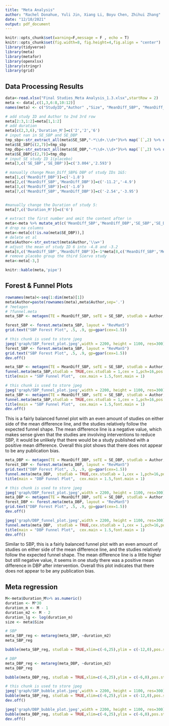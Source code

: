 ```yaml
---
title: "Meta Analysis"
author: "Rachel Donahue, Yuli Jin, Xiang Li, Boyu Chen, Zhihui Zhang"
date: "12/10/2021"
output: pdf_document
---
```


```r
knitr::opts_chunk$set(warning=F,message = F , echo = T)
knitr::opts_chunk$set(fig.width=8, fig.height=4,fig.align = "center")
library(tidyverse)
library(meta)
library(metafor)
library(openxlsx)
library(stringr)
library(grid)
```

## Data Processing Results

```r
data<-read.xlsx("Final Studies_Meta Analysis_1.3.xlsx",startRow = 2)
meta <- data[,c(1,3,6:8,10:12)]
names(meta) <- c("StudyID","Author" ,"Size", "MeanDiff_SBP", "MeanDiff_DBP", "SE_SBP", "SE_DBP", "Duration_M")

# add study ID and Author to 2nd 3rd row
meta[2:3,1:2]=meta[1,1:2]
# add duration
meta[c(2,3,6),'Duration_M']=c('2','2','6')
# input nan in SE_SBP and SE_DBP
tmp_sbp<-str_extract_all(meta$SE_SBP,"-*\\d+.\\d+")%>% map(`[`,2) %>% unlist() %>%  na.omit() 
meta$SE_SBP[c(2,7)]=tmp_sbp
tmp_dbp<-str_extract_all(meta$SE_DBP,"-*\\d+.\\d+")%>% map(`[`,2) %>% unlist() %>%  na.omit() 
meta$SE_DBP[c(2,7)]=tmp_dbp
# input SE study ID 1(placebo)
meta[3,c('SE_SBP','SE_DBP')]=c('3.004','2.593')

# manually change Mean_Diff_SBP& DBP of study IDs 1&5:
meta[1,c('MeanDiff_DBP')]=c('-1.8')
meta[2,c('MeanDiff_SBP','MeanDiff_DBP')]=c('-11.2','-4.9')
meta[3,c('MeanDiff_SBP')]=c('-1.0')
meta[7,c('MeanDiff_SBP','MeanDiff_DBP')]=c('-2.54','-3.95')


#manually change the Duration of study 5:
meta[7,c('Duration_M')]=c('6')

# extract the first number and omit the content after \n
meta<-meta %>% mutate_at(c('MeanDiff_SBP','MeanDiff_DBP','SE_SBP','SE_DBP'),~str_extract(.,"-*\\d+.\\d+") %>% as.numeric(.))
# drop na columns
meta<-meta[c(!is.na(meta$SE_DBP)),]
# delete et al
meta$Author<-str_extract(meta$Author,'\\w+')
# adjust the mean of study ID 6 into -4.8 and -3.2
meta[8,c('MeanDiff_SBP','MeanDiff_DBP')]=-1*meta[8,c('MeanDiff_SBP','MeanDiff_DBP')]
# remove placebo group the third Siervo study
meta<-meta[-3,]

```
```r
knitr::kable(meta,'pipe')

```



## Forest & Funnel Plots

```r
rownames(meta)<-seq(1:dim(meta)[1])
meta$Author=paste(rownames(meta),meta$Author,sep='.')
# ?metagen
# ?funnel.meta
meta_SBP <- metagen(TE = MeanDiff_SBP, seTE = SE_SBP, studlab = Author,data = meta, sm = "MD", comb.fixed = F, comb.random = T, method.tau = "SJ", title = "SBP", prediction = TRUE)

```


```r
forest_SBP <- forest.meta(meta_SBP, layout = "RevMan5")
grid.text("SBP Forest Plot", .5, .9, gp=gpar(cex=1.5))
```

```r
# this chunk is used to store jpeg
jpeg('graph/SBP_forest_plot.jpeg',width = 2200, height = 1100, res=300)
forest_SBP <- forest.meta(meta_SBP, layout = "RevMan5")
grid.text("SBP Forest Plot", .5, .9, gp=gpar(cex=1.5))
dev.off()
```




```r
meta_SBP <- metagen(TE = MeanDiff_SBP, seTE = SE_SBP, studlab = Author,data = meta, sm = "MD", comb.fixed = F, comb.random = T, method.tau = "SJ", title = "SBP", prediction = TRUE)
funnel.meta(meta_SBP,studlab = TRUE,cex.studlab = 1,cex = 1,pch=16,pos.studlab=c(4,1,2,1,1,1,1,1),xlim=c(-15,15))
title(main = "SBP Funnel Plot",  cex.main = 1.5,font.main = 1)

```

```r
# this chunk is used to store jpeg
jpeg('graph/SBP_funnel_plot.jpeg',width = 2200, height = 1100, res=300)
meta_SBP <- metagen(TE = MeanDiff_SBP, seTE = SE_SBP, studlab = Author,data = meta, sm = "MD", comb.fixed = F, comb.random = T, method.tau = "SJ", title = "SBP", prediction = TRUE)
funnel.meta(meta_SBP,studlab = TRUE,cex.studlab = 1,cex = 1,pch=16,pos.studlab=c(4,1,2,1,1,1,1,1),xlim=c(-15,15))
title(main = "SBP Funnel Plot",  cex.main = 1.5,font.main = 1)
dev.off()
```


This is a fairly balanced funnel plot with an even amount of studies on either side of the mean difference line, and the studies relatively follow the expected funnel shape. The mean difference line is a negative value, which makes sense given that the studies are involving interventions to reduce SBP, it would be unlikely that there would be a study published with a positive mean difference. Overall this plot shows that there does not appear to be any publication bias.


```r

meta_DBP <- metagen(TE = MeanDiff_DBP, seTE = SE_DBP, studlab = Author, data = meta, sm = "MD", comb.fixed = F, comb.random = T, method.tau = "SJ", title = "DBP", prediction = TRUE)
forest_DBP <- forest.meta(meta_DBP, layout = "RevMan5")
grid.text("DBP Forest Plot", .5, .9, gp=gpar(cex=1.5))
funnel.meta(meta_DBP,  studlab = TRUE,cex.studlab = 1,cex = 1,pch=16,pos.studlab=c(4,1,2,2,1,1,1,1),xlim=c(-6,6))
title(main = "DBP Funnel Plot",  cex.main = 1.5,font.main = 1)
```

```r
# this chunk is used to store jpeg
jpeg('graph/DBP_forest_plot.jpeg',width = 2200, height = 1100, res=300)
meta_DBP <- metagen(TE = MeanDiff_DBP, seTE = SE_DBP, studlab = Author, data = meta, sm = "MD", comb.fixed = F, comb.random = T, method.tau = "SJ", title = "DBP", prediction = TRUE)
forest_DBP <- forest.meta(meta_DBP, layout = "RevMan5")
grid.text("DBP Forest Plot", .5, .9, gp=gpar(cex=1.5))
dev.off()

jpeg('graph/DBP_funnel_plot.jpeg',width = 2200, height = 1100, res=300)
funnel.meta(meta_DBP,  studlab = TRUE,cex.studlab = 1,cex = 1,pch=16,pos.studlab=c(4,1,2,2,1,1,1,1),xlim=c(-6,6))
title(main = "DBP Funnel Plot",  cex.main = 1.5,font.main = 1)
dev.off()

```



Similar to SBP, this is a fairly balanced funnel plot with an even amount of studies on either side of the mean difference line, and the studies relatively follow the expected funnel shape. The mean difference line is a little higher but still negative value, it seems in one study there was a positive mean difference in DBP after intervention. Overall this plot indicates that there does not appear to be any publication bias.

## Meta regression

```r

M<-meta$Duration_M%>% as.numeric()
duration <- M*30
duration_m <- M - 1
duration_m2 <- M - 2
duration_lg <- log(duration_m)
size <- meta$Size

# SBP
meta_SBP_reg <- metareg(meta_SBP, ~duration_m2)
meta_SBP_reg

bubble(meta_SBP_reg, studlab = TRUE,xlim=c(-6,25),ylim = c(-12,0),pos.studlab=c(2,2,2,2,1,2,2))

# DBP
meta_DBP_reg <- metareg(meta_DBP, ~duration_m2)
meta_DBP_reg

bubble(meta_DBP_reg, studlab = TRUE,xlim=c(-6,25),ylim = c(-6,0),pos.studlab=c(1,2,2,4,2,2,2))
```


```r
# this chunk is used to store jpeg
jpeg('graph/SBP_bubble_plot.jpeg',width = 2200, height = 1100, res=300)
bubble(meta_SBP_reg, studlab = TRUE,xlim=c(-6,25),ylim = c(-12,0),pos.studlab=c(2,2,2,2,1,2,2))
dev.off()

jpeg('graph/DBP_bubble_plot.jpeg',width = 2200, height = 1100, res=300)
bubble(meta_DBP_reg, studlab = TRUE,xlim=c(-6,25),ylim = c(-6,0),pos.studlab=c(1,2,2,4,2,2,2))
dev.off()
```


